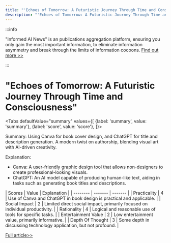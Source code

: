 ```yaml
---
title: "'Echoes of Tomorrow: A Futuristic Journey Through Time and Consciousness'"
description: "'Echoes of Tomorrow: A Futuristic Journey Through Time and Consciousness'"
---
```



:::info

"Informed AI News" is an publications aggregation platform, ensuring you only gain the most important information, to eliminate information asymmetry and break through the limits of information cocoons.  [Find out more >>](/)

:::

# "Echoes of Tomorrow: A Futuristic Journey Through Time and Consciousness"


<Tabs
	defaultValue="summary"
	values={[
	{label: 'summary', value: 'summary'},
	{label: 'score', value: 'score'},
]}>
<TabItem value="summary">


Summary:
Using Canva for book cover design, and ChatGPT for title and description generation. A modern twist on authorship, blending visual art with AI-driven creativity.

Explanation:
- Canva: A user-friendly graphic design tool that allows non-designers to create professional-looking visuals.
- ChatGPT: An AI model capable of producing human-like text, aiding in tasks such as generating book titles and descriptions.
</TabItem>
<TabItem value="score">
	| Scores     | Value   | Explanation |
	| -------- | ------- | ------- |
	| Practicality  | 4    | Use of Canva and ChatGPT in book design is practical and applicable.    |
	| Social Impact | 2     | Limited direct social impact, primarily focused on individual productivity.    |
	| Rationality    | 4    | Logical and reasonable use of tools for specific tasks.    |
	| Entertainment Value    | 2    | Low entertainment value, primarily informative.    |
	| Depth Of Thought    | 3    | Some depth in discussing technology application, but not profound.    |
</TabItem>
</Tabs>

[Full article>>](https://x.com/mhdfaran/status/1799406692175847928)
